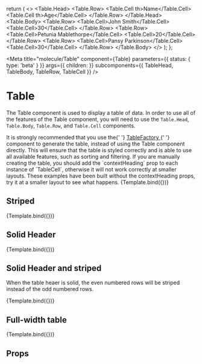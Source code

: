 
  return (
    <>
      <Table.Head>
        <Table.Row>
          <Table.Cell th>Name</Table.Cell>
          <Table.Cell th>Age</Table.Cell>
        </Table.Row>
      </Table.Head>
      <Table.Body>
        <Table.Row>
          <Table.Cell>John Smith</Table.Cell>
          <Table.Cell>30</Table.Cell>
        </Table.Row>
        <Table.Row>
          <Table.Cell>Petunia Mablethorpe</Table.Cell>
          <Table.Cell>20</Table.Cell>
        </Table.Row>
        <Table.Row>
          <Table.Cell>Pansy Parkinson</Table.Cell>
          <Table.Cell>30</Table.Cell>
        </Table.Row>
      </Table.Body>
    </>
  );
};

<Meta
  title="molecule/Table"
  component={Table}
  parameters={{ status: { type: 'beta' } }}
  args={{
    children: <TableContent />
  }}
  subcomponents={{
    TableHead,
    TableBody,
    TableRow,
    TableCell
  }}
/>


# Table

The Table component is used to display a table of data. In order to use all of the features of the Table component, you will need to use the `Table.Head`, `Table.Body`, `Table.Row`, and `Table.Cell` components.

<Tip>
  It is strongly recommended that you use the{' '}
  <a href="?path=/docs/organism-tablegenerator--default-story">
    TableFactory
  </a>{' '}
  component to generate the table, instead of using the Table component
  directly. This will ensure that the table is styled correctly and is able to
  use all available features, such as sorting and filtering.
</Tip>

<Tip type="danger">
  If you are manually creating the table, you should add the `contextHeading`
  prop to each instance of `TableCell`, otherwise it will not work correctly at
  smaller layouts. These examples have been built without the contextHeading
  props, try it at a smaller layout to see what happens.
</Tip>

<Canvas withSource="open">
  <Story name="Default">{Template.bind({})}</Story>
</Canvas>

## Striped

<Canvas withSource="open">
  <Story name="Striped" args={{ striped: true }}>
    {Template.bind({})}
  </Story>
</Canvas>

## Solid Header

<Canvas withSource="open">
  <Story name="Solid Header" args={{ solidHeader: true }}>
    {Template.bind({})}
  </Story>
</Canvas>

## Solid Header and striped

When the table heaer is solid, the even numbered rows will be striped instead of the odd numbered rows.

<Canvas withSource="open">
  <Story
    name="Solid Header and striped"
    args={{ solidHeader: true, striped: true }}
  >
    {Template.bind({})}
  </Story>
</Canvas>

## Full-width table

<Canvas withSource="open">
  <Story name="Full width" args={{ fullWidth: true }}>
    {Template.bind({})}
  </Story>
</Canvas>

## Props

<ArgsTable of={Table} />
